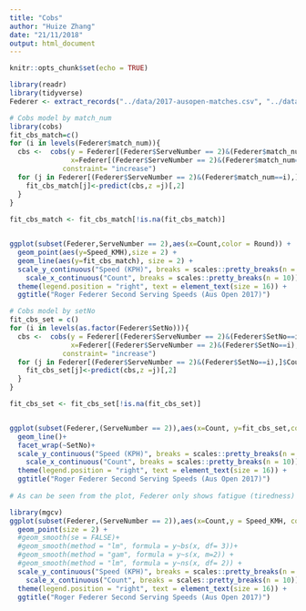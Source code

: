 ```yaml
---
title: "Cobs"
author: "Huize Zhang"
date: "21/11/2018"
output: html_document
---
```


```r
knitr::opts_chunk$set(echo = TRUE)
```

```r
library(readr)
library(tidyverse)
Federer <- extract_records("../data/2017-ausopen-matches.csv", "../data/2017-ausopen-points.csv", "Roger Federer")
```

```r
# Cobs model by match_num 
library(cobs)
fit_cbs_match=c()
for (i in levels(Federer$match_num)){
  cbs <-  cobs(y = Federer[(Federer$ServeNumber == 2)&(Federer$match_num==i),]$Speed_KMH, 
               x=Federer[(Federer$ServeNumber == 2)&(Federer$match_num==i),]$Count,
             constraint= "increase")
  for (j in Federer[(Federer$ServeNumber == 2)&(Federer$match_num==i),]$Count){
    fit_cbs_match[j]<-predict(cbs,z =j)[,2]
  } 
}
 
fit_cbs_match <- fit_cbs_match[!is.na(fit_cbs_match)]


ggplot(subset(Federer,ServeNumber == 2),aes(x=Count,color = Round)) +
  geom_point(aes(y=Speed_KMH),size = 2) +
  geom_line(aes(y=fit_cbs_match), size = 2) +
  scale_y_continuous("Speed (KPH)", breaks = scales::pretty_breaks(n = 20)) +
	scale_x_continuous("Count", breaks = scales::pretty_breaks(n = 10)) + 
  theme(legend.position = "right", text = element_text(size = 16)) + 
  ggtitle("Roger Federer Second Serving Speeds (Aus Open 2017)")


```

```r
# Cobs model by setNo
fit_cbs_set = c()
for (i in levels(as.factor(Federer$SetNo))){
  cbs <-  cobs(y = Federer[(Federer$ServeNumber == 2)&(Federer$SetNo==i),]$Speed_KMH, 
               x=Federer[(Federer$ServeNumber == 2)&(Federer$SetNo==i),]$Count,
             constraint= "increase")
  for (j in Federer[(Federer$ServeNumber == 2)&(Federer$SetNo==i),]$Count){
    fit_cbs_set[j]<-predict(cbs,z =j)[,2]
  } 
}

fit_cbs_set <- fit_cbs_set[!is.na(fit_cbs_set)]


ggplot(subset(Federer,(ServeNumber == 2)),aes(x=Count, y=fit_cbs_set,col = SetNo)) +
  geom_line()+
  facet_wrap(~SetNo)+
  scale_y_continuous("Speed (KPH)", breaks = scales::pretty_breaks(n = 10)) +
	scale_x_continuous("Count", breaks = scales::pretty_breaks(n = 10)) + 
  theme(legend.position = "right", text = element_text(size = 16)) + 
  ggtitle("Roger Federer Second Serving Speeds (Aus Open 2017)")
  
# As can be seen from the plot, Federer only shows fatigue (tiredness) as the game proceeds to the fifth set. 
```


```r
library(mgcv)
ggplot(subset(Federer,(ServeNumber == 2)),aes(x=Count,y = Speed_KMH, col = Round)) +
  geom_point(size = 2) +
  #geom_smooth(se = FALSE)+
  #geom_smooth(method = "lm", formula = y~bs(x, df= 3))+
  #geom_smooth(method = "gam", formula = y~s(x, m=2)) + 
  #geom_smooth(method = "lm", formula = y~ns(x, df= 2)) +
  scale_y_continuous("Speed (KPH)", breaks = scales::pretty_breaks(n = 20)) +
	scale_x_continuous("Count", breaks = scales::pretty_breaks(n = 10)) + 
  theme(legend.position = "right", text = element_text(size = 16)) + 
  ggtitle("Roger Federer Second Serving Speeds (Aus Open 2017)")

```


